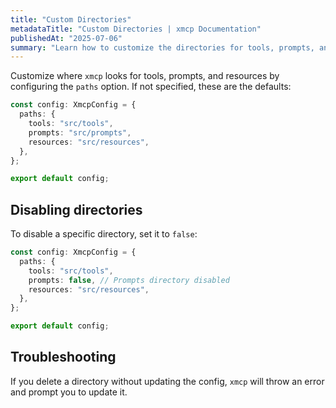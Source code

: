 ```yaml
---
title: "Custom Directories"
metadataTitle: "Custom Directories | xmcp Documentation"
publishedAt: "2025-07-06"
summary: "Learn how to customize the directories for tools, prompts, and resources."
---
```


Customize where `xmcp` looks for tools, prompts, and resources by configuring the `paths` option. If not specified, these are the defaults:

```typescript title="xmcp.config.ts"
const config: XmcpConfig = {
  paths: {
    tools: "src/tools",
    prompts: "src/prompts",
    resources: "src/resources",
  },
};

export default config;
```

## Disabling directories

To disable a specific directory, set it to `false`:

```typescript title="xmcp.config.ts"
const config: XmcpConfig = {
  paths: {
    tools: "src/tools",
    prompts: false, // Prompts directory disabled
    resources: "src/resources",
  },
};

export default config;
```

## Troubleshooting

If you delete a directory without updating the config, `xmcp` will throw an error and prompt you to update it.
